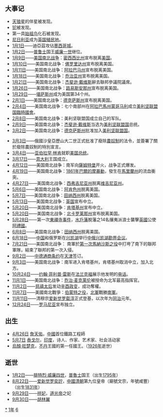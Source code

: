 {{yearTOC|1861|清'''[[咸丰|咸丰]]十一年'''；[[太平天国|太平天国]]'''[[太平天国_(年號)|太平天国]][[辛酉|辛酉]]十一年'''；大成'''[[洪德_(陳開)|洪德]]七年'''；李永和'''[[顺天_(李永和)|顺天]]二年'''；宋继鹏'''[[天縱|天縱]]二年'''；越南'''[[嗣德|嗣德]]十四年'''；日本'''[[萬延|萬延]]二年'''，'''[[文久|文久]]元年'''}}

== 大事记 ==
* [[天狼星|天狼星]]的伴星被发现。
* [[铊|铊]]被发现。
* 第一具[[始祖鸟|始祖鸟]]化石被发现。
* [[尼日利亚|尼日利亚]]成为[[英国|英国]][[殖民地|殖民地]]。
* [[1月1日|1月1日]]——迪亞茲攻佔[[墨西哥城|墨西哥城]]。
* [[1月2日|1月2日]]——[[普鲁士|普鲁士]]国王[[威廉一世_(德国)|威廉一世]]继位。
* [[1月9日|1月9日]]——[[美国南北战争|美国南北战争]]：[[密西西比州|密西西比州]]宣布脱离[[美国|美国]]。
* [[1月10日|1月10日]]——美国南北战争：[[佛罗里达州|佛罗里达州]]宣布脱离美国。
* [[1月11日|1月11日]]——美国南北战争：[[阿拉巴马州|阿拉巴马州]]宣布脱离美国。
* [[1月18日|1月18日]]——美国南北战争：[[乔治亚州|乔治亚州]]宣布脱离美国。
* [[1月21日|1月21日]]——美国南北战争：[[杰斐逊·戴维斯|杰斐逊·戴维斯]]辭去聯邦參議院議席。
* [[1月26日|1月26日]]——美国南北战争：[[路易斯安那州|路易斯安那州]]宣布脱离美国。
* [[1月29日|1月29日]]——[[堪萨斯州|堪萨斯州]]成为美国第34个州。
* [[2月1日|2月1日]]——美国南北战争：[[德克萨斯州|德克萨斯州]]宣布脱离美国。
* [[2月4日|2月4日]]——美国南北战争：七个南部州在[[阿拉巴馬州|阿拉巴馬州]][[蒙哥马利_(亚拉巴马州)|蒙哥马利]]成立[[美利坚联盟国臨時國會|美利坚联盟国臨時國會]]。
* [[2月8日|2月8日]]——美国南北战争：美利坚联盟国成立自己的军队。
* [[2月9日|2月9日]]——美国南北战争：[[杰斐逊·戴维斯|杰斐逊·戴维斯]]当选为[[美利坚联盟国|美利坚联盟国]]总统。
* [[3月2日|3月2日]]——美国南北战争：[[德克萨斯州|德克萨斯州]]批准加入[[美利坚联盟国|美利坚联盟国]]。

* [[3月3日|3月3日]]——俄國沙皇亞歷山大二世正式批准了廢除[[農奴制|農奴制]]的法令，並簽署了關於廢除農奴制的特別宣言。
* [[3月4日|3月4日]]——[[亚伯拉罕·林肯|亚伯拉罕·林肯]]就职[[美国总统|美国总统]]。
* [[3月17日|3月17日]]——[[意大利|意大利]]王国成立。
* [[4月12日|4月12日]]——美国南北战争：南军向[[薩姆特堡|薩姆特堡]]开火，战争正式爆发。
* [[4月19日|4月19日]]——美国南北战争：[[1861年巴爾的摩暴動|1861年巴爾的摩暴動]]，發生在[[馬里蘭州|馬里蘭州]]的流血衝突。
* [[4月27日|4月27日]]——美国南北战争：[[西弗吉尼亚州|西弗吉尼亚州]]脱离[[维吉尼亚州|维吉尼亚州]]。
* [[5月6日|5月6日]]——美国南北战争：[[阿肯色州|阿肯色州]]脱离美国。
* [[5月7日|5月7日]]——美国南北战争：[[田纳西州|田纳西州]]脱离美国。
* [[5月13日|5月13日]]——美国南北战争：[[英国|英国]]宣布中立。
* [[5月20日|5月20日]]——美国南北战争：[[肯塔基州|肯塔基州]]宣布中立。
* [[5月20日|5月20日]]——美国南北战争：[[北卡罗莱那州|北卡罗莱那州]]宣布脱离美国。
* [[5月28日|5月28日]]——第一次[[東禪寺事件|東禪寺事件]]，[[水戶藩|水戶藩]]脫藩之14名攘夷派浪士襲擊[[英國|英國]]公使[[阿禮國|阿禮國]]。
* [[6月8日|6月8日]]——美国南北战争：[[田纳西州|田纳西州]]脱离美国。
* [[6月18日|6月18日]]——[[中国|中国]]和俄罗斯在[[兴凯湖|兴凯湖]]举行[[中俄兴凯湖勘界会议|中俄兴凯湖勘界会议]]。
* [[7月21日|7月21日]]——美国南北战争： 南軍於[[第一次馬納沙斯之役|第一次馬納沙斯之役]]中打垮了南下的聯邦軍隊，結束了聯邦的第一次入侵。
* [[9月2日|9月2日]]——[[中德通商条约|中德通商条约]]在[[天津|天津]]签订。
* [[9月3日|9月3日]]——美国南北战争：南军进入肯塔基州，肯塔基州取消中立，加入北方。
* [[10月24日|10月24日]]——[[约翰·菲利普·雷斯|约翰·菲利普·雷斯]]在[[法兰克福|法兰克福]]展示他发明的[[电话|电话]]。
* [[11月1日|11月1日]]——美国南北战争：[[乔治·麦克莱伦|乔治·麦克莱伦]]被授命为北军最高指挥官。
* [[11月2日|11月2日]]——[[慈禧太后|慈禧太后]]发动[[辛酉政变|辛酉政变]]，成功奪權。
* [[11月7日|11月7日]]——美國南北戰爭：[[伯蒙特之役|伯蒙特之役]]，[[北軍|北軍]]戰勝[[南軍|南軍]]。
* [[11月11日|11月11日]]——清穆宗[[爱新觉罗载淳|爱新觉罗载淳]]正式登基，以次年为[[同治|同治]]元年。
* [[12月24日|12月24日]]——[[罗马尼亚|罗马尼亚]]宣布独立。

== 出生 ==
* [[4月26日|4月26日]] [[詹天佑|詹天佑]]，[[中國|中國]]首位鐵路工程師
* [[5月7日|5月7日]] [[泰戈尔|泰戈尔]]，[[印度|印度]]，诗人、作家、艺术家、社会活动家
* [[烏顏·旺楚克|烏顏·旺楚克]]，[[不丹|不丹]]王國的第一任國王。（[[1926年|1926年]]逝世）

== 逝世 ==
{{Wikisource year mention}}
* [[1月2日|1月2日]]——[[腓特烈·威廉四世|腓特烈·威廉四世]]，[[普鲁士王國|普魯士]]国王（出生[[1795年|1795年]]）
* [[8月22日|8月22日]]——[[爱新觉罗奕詝|爱新觉罗奕詝]]，[[中國|中國]][[清朝|清朝]]第九位皇帝（廟號文宗，年號咸豐）（出生[[1831年|1831年]]）
* [[9月29日|9月29日]]——[[祥妃|祥妃]]，[[道光帝|道光帝]]之妃
* [[9月30日|9月30日]]——[[胡林翼|胡林翼]]


[[Category:1861年|*]]
[[Category:1860年代|1年]]
[[Category:19世纪各年|6]]